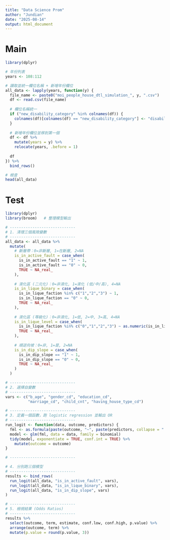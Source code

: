 ---
title: "Data Science Prom"
author: "Jundian"
date: "2025-08-14"
output: html_document
---
# Main
```{r}
library(dplyr)

# 年份列表
years <- 108:112

# 讀取並統一欄位名稱 + 新增年份欄位
all_data <- lapply(years, function(y) {
  file_name <- paste0("moi_people_house_dtl_simulation_", y, ".csv")
  df <- read.csv(file_name)
  
  # 欄位名稱統一
  if ("new_disability_category" %in% colnames(df)) {
    colnames(df)[colnames(df) == "new_disability_category"] <- "disability_lv"
  }
  
  # 新增年份欄位並移到第一個
  df <- df %>%
    mutate(years = y) %>%
    relocate(years, .before = 1)
  
  df
}) %>%
  bind_rows()

# 檢查
head(all_data)

```

# Test
```{r}
library(dplyr)
library(broom)   # 整理模型輸出

# -----------------------------
# 1. 清理三個風險變數
# -----------------------------
all_data <- all_data %>%
  mutate(
    # 斷層帶：0=非斷層, 1=在斷層, 2=NA
    is_in_active_fault = case_when(
      is_in_active_fault == "1" ~ 1,
      is_in_active_fault == "0" ~ 0,
      TRUE ~ NA_real_
    ),
    
    # 液化區 (二元化)：0=非液化, 1=液化 (低/中/高), 4=NA
    is_in_lique_binary = case_when(
      is_in_lique_faction %in% c("1","2","3") ~ 1,
      is_in_lique_faction == "0" ~ 0,
      TRUE ~ NA_real_
    ),
    
    # 液化區 (等級化)：0=非液化, 1=低, 2=中, 3=高, 4=NA
    is_in_lique_level = case_when(
      is_in_lique_faction %in% c("0","1","2","3") ~ as.numeric(is_in_lique_faction),
      TRUE ~ NA_real_
    ),
    
    # 順逆向坡：0=非, 1=是, 2=NA
    is_in_dip_slope = case_when(
      is_in_dip_slope == "1" ~ 1,
      is_in_dip_slope == "0" ~ 0,
      TRUE ~ NA_real_
    )
  )

# -----------------------------
# 2. 選擇自變數
# -----------------------------
vars <- c("b_age", "gender_cd", "education_cd", 
          "marriage_cd", "child_cnt", "having_house_type_cd")

# -----------------------------
# 3. 定義一個函數，跑 logistic regression 並輸出 OR
# -----------------------------
run_logit <- function(data, outcome, predictors) {
  fml <- as.formula(paste(outcome, "~", paste(predictors, collapse = " + ")))
  model <- glm(fml, data = data, family = binomial)
  tidy(model, exponentiate = TRUE, conf.int = TRUE) %>%
    mutate(outcome = outcome)
}

# -----------------------------

# 4. 分別跑三個模型
# -----------------------------
results <- bind_rows(
  run_logit(all_data, "is_in_active_fault", vars),
  run_logit(all_data, "is_in_lique_binary", vars),
  run_logit(all_data, "is_in_dip_slope", vars)
)

# -----------------------------
# 5. 檢視結果 (Odds Ratios)
# -----------------------------
results %>%
  select(outcome, term, estimate, conf.low, conf.high, p.value) %>%
  arrange(outcome, term) %>% 
  mutate(p.value = round(p.value, 3))


```


